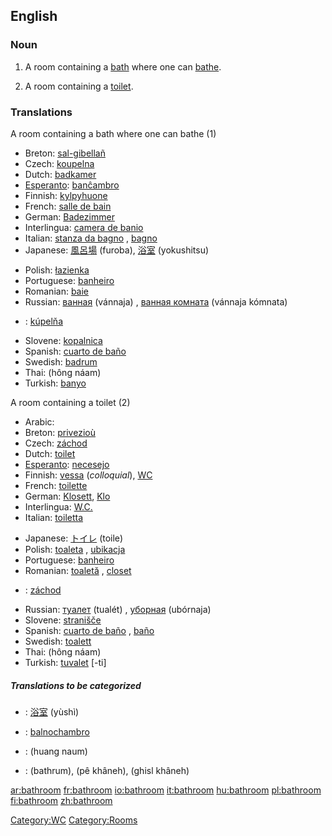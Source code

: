 ==English==

===Noun===
{{en-noun}}

# A room containing a [[bath]] where one can [[bathe]].
# {{italbrac|chiefly North American}} A room containing a [[toilet]].

===Translations===
;A room containing a bath where one can bathe (1)
{{top}}
*Breton: [[sal-gibellañ]] {{f}}
*Czech: [[koupelna]] {{f}}
*Dutch: [[badkamer]] {{f}}
*[[Esperanto]]: [[banĉambro]]
*Finnish: [[kylpyhuone]]
*French: [[salle de bain]] {{f}}
*German: [[Badezimmer]]
*Interlingua: [[camera de banio]]
*Italian: [[stanza da bagno]] {{f}}, [[bagno]] {{m}}
*Japanese: [[風呂場]] (furoba), [[浴室]] (yokushitsu)
{{mid}}
*Polish: [[łazienka]] {{f}}
*Portuguese: [[banheiro]] {{m}}
*Romanian: [[baie]] {{f}}
*Russian: [[ванная]] (vánnaja) {{f}}, [[ванная комната]] (vánnaja kómnata) {{f}}
*{{ttbc|Slovak}}: [[kúpelňa]] {{f}}
*Slovene: [[kopalnica]] {{f}}
*Spanish: [[cuarto de baño]] {{m}}
*Swedish: [[badrum]] {{n}}
*Thai: {{THchar|[[ห้องน้ำ]]}} (hông náam)
*Turkish: [[banyo]]
{{bottom}}

;A room containing a toilet (2)
{{top}}
*Arabic: {{ARchar|[[مرحاض]]}} {{Unicode|(merħá:ɖ)}} {{m}}
*Breton: [[privezioù]] {{p}}
*Czech: [[záchod]] {{m}}
*Dutch: [[toilet]] {{n}}
*[[Esperanto]]: [[necesejo]]
*Finnish: [[vessa]] (''colloquial''), [[WC]]
*French: [[toilette]] {{f}}
*German: [[Klosett]], [[Klo]]
*Interlingua: [[W.C.]]
*Italian: [[toiletta]] {{f}}
{{mid}}
*Japanese: [[トイレ]] (toile)
*Polish: [[toaleta]] {{f}}, [[ubikacja]] {{f}}
*Portuguese: [[banheiro]] {{m}}
*Romanian: [[toaletă]] {{f}}, [[closet]] {{n}}
*{{ttbc|Slovak}}: [[záchod]] {{m}}
*Russian: [[туалет]] (tualét) {{m}}, [[уборная]] (ubórnaja) {{f}}
*Slovene: [[stranišče]] {{n}}
*Spanish: [[cuarto de baño]] {{m}}, [[baño]] {{m}}
*Swedish: [[toalett]] {{c}}
*Thai: {{THchar|[[ห้องน้ำ]]}} (hông náam)
*Turkish: [[tuvalet]] [-ti]
{{bottom}}

=====Translations to be categorized=====
{{checktrans}}
{{top}}
*{{ttbc|Chinese}}: [[浴室]] (yùshì)
*{{ttbc|Ido}}: [[balnochambro]]
*{{ttbc|Lao}}: (huang naum)
{{mid}}

*{{ttbc|Urdu}}: {{URchar|[[باٹھروم]]}} (bathrum), {{URchar|[[پا خانه]]}} (pê khâneh), {{URchar|[[غسل خانه]]}} (ghisl khâneh)
{{bottom}}

[[Category:WC]]
[[Category:Rooms]]

[[ar:bathroom]]
[[fr:bathroom]]
[[io:bathroom]]
[[it:bathroom]]
[[hu:bathroom]]
[[pl:bathroom]]
[[fi:bathroom]]
[[zh:bathroom]]